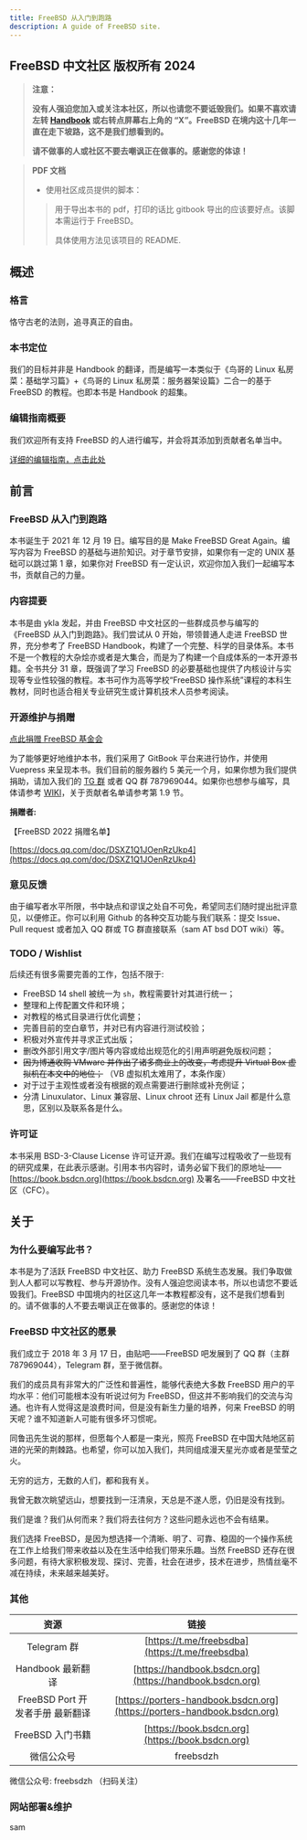 ```yaml
---
title: FreeBSD 从入门到跑路
description: A guide of FreeBSD site.
---
```


## FreeBSD 中文社区 版权所有 2024

> **注意：**
>
> **没有人强迫您加入或关注本社区，所以也请您不要诋毁我们。如果不喜欢请左转 [Handbook](https://handbook.bsdcn.org) 或右转点屏幕右上角的 “X”。FreeBSD 在境内这十几年一直在走下坡路，这不是我们想看到的。**
>
> **请不做事的人或社区不要去嘲讽正在做事的。感谢您的体谅！**

> **PDF 文档**
>
> - 使用社区成员提供的脚本：
>
> > 用于导出本书的 pdf，打印的话比 gitbook 导出的应该要好点。该脚本需运行于 FreeBSD。
> >
> > 具体使用方法见该项目的 README.

## 概述

### 格言

恪守古老的法则，追寻真正的自由。

### 本书定位

我们的目标并非是 Handbook 的翻译，而是编写一本类似于《鸟哥的 Linux 私房菜：基础学习篇》+《鸟哥的 Linux 私房菜：服务器架设篇》二合一的基于 FreeBSD 的教程。也即本书是 Handbook 的超集。

### 编辑指南概要

我们欢迎所有支持 FreeBSD 的人进行编写，并会将其添加到贡献者名单当中。

[详细的编辑指南，点击此处](https://github.com/bsdwiki/bsdwiki)

## 前言

### FreeBSD 从入门到跑路

本书诞生于 2021 年 12 月 19 日。编写目的是 Make FreeBSD Great Again。编写内容为 FreeBSD 的基础与进阶知识。对于章节安排，如果你有一定的 UNIX 基础可以跳过第 1 章，如果你对 FreeBSD 有一定认识，欢迎你加入我们一起编写本书，贡献自己的力量。

### 内容提要

本书是由 ykla 发起，并由 FreeBSD 中文社区的一些群成员参与编写的《FreeBSD 从入门到跑路》。我们尝试从 0 开始，带领普通人走进 FreeBSD 世界，充分参考了 FreeBSD Handbook，构建了一个完整、科学的目录体系。本书不是一个教程的大杂烩亦或者是大集合，而是为了构建一个自成体系的一本开源书籍。全书共分 31 章，既强调了学习 FreeBSD 的必要基础也提供了内核设计与实现等专业性较强的教程。本书可作为高等学校“FreeBSD 操作系统”课程的本科生教材，同时也适合相关专业研究生或计算机技术人员参考阅读。

### 开源维护与捐赠

[点此捐赠 FreeBSD 基金会](https://freebsdfoundation.org/donate)

为了能够更好地维护本书，我们采用了 GitBook 平台来进行协作，并使用 Vuepress 来呈现本书。我们目前的服务器约 5 美元一个月，如果你想为我们提供捐助，请加入我们的 [TG 群](https://t.me/freebsdba) 或者 QQ 群 787969044。如果你也想参与编写，具体请参考 [WIKI](https://github.com/FreeBSD-Ask/FreeBSD-Ask/wiki/%E3%80%8AFreeBSD-%E4%BB%8E%E5%85%A5%E9%97%A8%E5%88%B0%E8%B7%91%E8%B7%AF%E3%80%8B%E7%BC%96%E8%BE%91%E6%8C%87%E5%8D%97)，关于贡献者名单请参考第 1.9 节。

**捐赠者:**

【FreeBSD 2022 捐赠名单】

[https://docs.qq.com/doc/DSXZ1Q1JOenRzUkp4](https://docs.qq.com/doc/DSXZ1Q1JOenRzUkp4)

### 意见反馈

由于编写者水平所限，书中缺点和谬误之处自不可免，希望同志们随时提出批评意见，以便修正。你可以利用 Github 的各种交互功能与我们联系：提交 Issue、Pull request 或者加入 QQ 群或 TG 群直接联系（sam AT bsd DOT wiki）等。

### TODO / Wishlist

后续还有很多需要完善的工作，包括不限于:

- FreeBSD 14 shell 被统一为 `sh`，教程需要针对其进行统一；
- 整理和上传配置文件和环境；
- 对教程的格式目录进行优化调整；
- 完善目前的空白章节，并对已有内容进行测试校验；
- 积极对外宣传并寻求正式出版；
- 删改外部引用文字/图片等内容或给出规范化的引用声明避免版权问题；
- ~~因为博通收购 VMware 并作出了诸多商业上的改变，考虑提升 Virtual Box 虚拟机在本文中的地位；~~ （VB 虚拟机太难用了，本条作废）
- 对于过于主观性或者没有根据的观点需要进行删除或补充例证；
- 分清 Linuxulator、Linux 兼容层、Linux chroot 还有 Linux Jail 都是什么意思，区别以及联系各是什么。

### 许可证

本书采用 BSD-3-Clause License 许可证开源。我们在编写过程吸收了一些现有的研究成果，在此表示感谢。引用本书内容时，请务必留下我们的原地址——[https://book.bsdcn.org](https://book.bsdcn.org) 及署名——FreeBSD 中文社区（CFC）。

## 关于

### 为什么要编写此书？

本书是为了活跃 FreeBSD 中文社区、助力 FreeBSD 系统生态发展。我们争取做到人人都可以写教程、参与开源协作。没有人强迫您阅读本书，所以也请您不要诋毁我们。FreeBSD 中国境内的社区这几年一本教程都没有，这不是我们想看到的。请不做事的人不要去嘲讽正在做事的。感谢您的体谅！

### FreeBSD 中文社区的愿景

我们成立于 2018 年 3 月 17 日，由贴吧——FreeBSD 吧发展到了 QQ 群（主群 787969044），Telegram 群，至于微信群。

我们的成员具有非常大的广泛性和普遍性，能够代表绝大多数 FreeBSD 用户的平均水平：他们可能根本没有听说过何为 FreeBSD，但这并不影响我们的交流与沟通。也许有人觉得这是浪费时间，但是没有新生力量的培养，何来 FreeBSD 的明天呢？谁不知道新人可能有很多坏习惯呢。

同鲁迅先生说的那样，但愿每个人都是一束光，照亮 FreeBSD 在中国大陆地区前进的光荣的荆棘路。也希望，你可以加入我们，共同组成漫天星光亦或者是莹莹之火。

无穷的远方，无数的人们，都和我有关。

我曾无数次眺望远山，想要找到一汪清泉，天总是不遂人愿，仍旧是没有找到。

我们是谁？我们从何而来？我们将去往何方？这些问题永远也不会有结果。

我们选择 FreeBSD，是因为想选择一个清晰、明了、可靠、稳固的一个操作系统在工作上给我们带来收益以及在生活中给我们带来乐趣。当然 FreeBSD 还存在很多问题，有待大家积极发现、探讨、完善，社会在进步，技术在进步，热情丝毫不减在持续，未来越来越美好。

### 其他

|               资源               |                                   链接                                   |
| :------------------------------: | :----------------------------------------------------------------------: |
|           Telegram 群            |             [https://t.me/freebsdba](https://t.me/freebsdba)             |
|        Handbook 最新翻译         |         [https://handbook.bsdcn.org](https://handbook.bsdcn.org)         |
| FreeBSD Port 开发者手册 最新翻译 | [https://porters-handbook.bsdcn.org](https://porters-handbook.bsdcn.org) |
|         FreeBSD 入门书籍         |             [https://book.bsdcn.org](https://book.bsdcn.org)             |
|            微信公众号            |                                freebsdzh                                 |

微信公众号: freebsdzh （扫码关注）

### 网站部署&维护

sam
